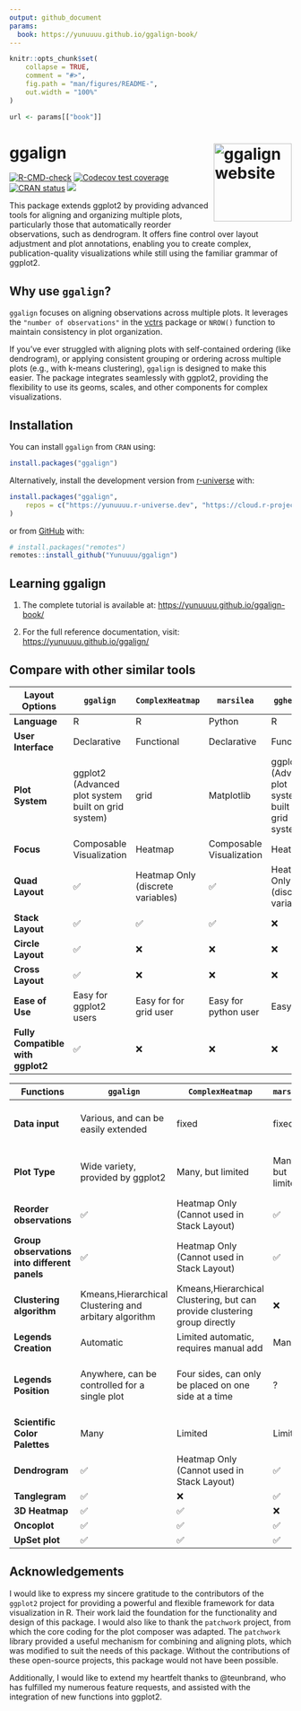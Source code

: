 ```yaml
---
output: github_document
params: 
  book: https://yunuuuu.github.io/ggalign-book/
---
```


<!-- README.md is generated from README.Rmd. Please edit that file -->

```r
knitr::opts_chunk$set(
    collapse = TRUE,
    comment = "#>",
    fig.path = "man/figures/README-",
    out.width = "100%"
)
```

```r
url <- params[["book"]]
```

# ggalign <a href="https://yunuuuu.github.io/ggalign/"><img src="man/figures/logo.png" align="right" height="139" alt="ggalign website" /></a>
<!-- badges: start -->
[![R-CMD-check](https://github.com/Yunuuuu/ggalign/actions/workflows/R-CMD-check.yaml/badge.svg)](https://github.com/Yunuuuu/ggalign/actions/workflows/R-CMD-check.yaml)
[![Codecov test coverage](https://codecov.io/gh/Yunuuuu/ggalign/branch/main/graph/badge.svg)](https://app.codecov.io/gh/Yunuuuu/ggalign?branch=main)
[![CRAN status](https://www.r-pkg.org/badges/version/ggalign)](https://CRAN.R-project.org/package=ggalign)
[![](https://cranlogs.r-pkg.org/badges/ggalign)](https://cran.r-project.org/package=ggalign)
<!-- badges: end -->

This package extends ggplot2 by providing advanced tools for aligning and
organizing multiple plots, particularly those that automatically reorder
observations, such as dendrogram. It offers fine control over layout adjustment
and plot annotations, enabling you to create complex, publication-quality
visualizations while still using the familiar grammar of ggplot2. 

## Why use `ggalign`?
`ggalign` focuses on aligning observations across multiple plots. It leverages
the `"number of observations"` in the
[vctrs](https://vctrs.r-lib.org/reference/vec_size.html) package or `NROW()`
function to maintain consistency in plot organization. 

If you've ever struggled with aligning plots with self-contained ordering (like
dendrogram), or applying consistent grouping or ordering across multiple plots
(e.g., with k-means clustering), `ggalign` is designed to make this easier. The
package integrates seamlessly with ggplot2, providing the flexibility to use its
geoms, scales, and other components for complex visualizations. 

## Installation

You can install `ggalign` from `CRAN` using:
```r
install.packages("ggalign")
```

Alternatively, install the development version from
[r-universe](https://yunuuuu.r-universe.dev/ggalign) with:

```r
install.packages("ggalign",
    repos = c("https://yunuuuu.r-universe.dev", "https://cloud.r-project.org")
)
```

or from [GitHub](https://github.com/Yunuuuu/ggalign) with:
```r
# install.packages("remotes")
remotes::install_github("Yunuuuu/ggalign")
```

## Learning ggalign

 1. The complete tutorial is available at: <https://yunuuuu.github.io/ggalign-book/>

 2. For the full reference documentation, visit: <https://yunuuuu.github.io/ggalign/>

## Compare with other similar tools

| Layout Options                    | `ggalign`                                           | `ComplexHeatmap`                  | `marsilea`               | `ggheatmap`                                         | `ggtree`                                            |
| --------------------------------- | --------------------------------------------------- | --------------------------------- | ------------------------ | --------------------------------------------------- | --------------------------------------------------- |
| **Language**                      | R                                                   | R                                 | Python                   | R                                                   | R                                                   |
| **User Interface**                | Declarative                                         | Functional                        | Declarative              | Functional                                          | Declarative                                         |
| **Plot System**                   | ggplot2 (Advanced plot system built on grid system) | grid                              | Matplotlib               | ggplot2 (Advanced plot system built on grid system) | ggplot2 (Advanced plot system built on grid system) |
| **Focus**                         | Composable Visualization                            | Heatmap                           | Composable Visualization | Heatmap                                             | tree Data                                           |
| **Quad Layout**                   | ✅                                                  | Heatmap Only (discrete variables) | ✅                       | Heatmap Only (discrete variables)                   | ❌                                                  |
| **Stack Layout**                  | ✅                                                  | ✅                                | ✅                       | ❌                                                  | ❌                                                  |
| **Circle Layout**                 | ✅                                                  | ❌                                | ❌                       | ❌                                                  | ✅                                                  |
| **Cross Layout**                  | ✅                                                  | ❌                                | ❌                       | ❌                                                  | ❌                                                  |
| **Ease of Use**                   | Easy for ggplot2 users                              | Easy for for grid user            | Easy for python user     | Easy                                                | Easy for ggplot2 users                              |
| **Fully Compatible with ggplot2** | ✅                                                  | ❌                                | ❌                       | ❌                                                  | Limited Geometric layers support                    |


| Functions                                    | `ggalign`                                             | `ComplexHeatmap`                                                          | `marsilea`        | `ggheatmap`                                          | `ggtree`                            |
| -------------------------------------------- | ----------------------------------------------------- | ------------------------------------------------------------------------- | ----------------- | ---------------------------------------------------- | ----------------------------------- |
| **Data input**                               | Various, and can be easily extended                   | fixed                                                                     | fixed             | fixed                                                | Various, and can be easily extended |
| **Plot Type**                                | Wide variety, provided by ggplot2                     | Many, but limited                                                         | Many, but limited | Limited                                              | Limited Geometric layers support    |
| **Reorder observations**                     | ✅                                                    | Heatmap Only (Cannot used in Stack Layout)                                | ✅                | ❌                                                   | ✅                                  |
| **Group observations into different panels** | ✅                                                    | Heatmap Only (Cannot used in Stack Layout)                                | ✅                | ❌                                                   | ❌                                  |
| **Clustering algorithm**                     | Kmeans,Hierarchical Clustering and arbitary algorithm | Kmeans,Hierarchical Clustering, but can provide clustering group directly | ❌                | Hierarchical Clustering only                         | ❌                                  |
| **Legends Creation**                         | Automatic                                             | Limited automatic, requires manual add                                    | Manual            | Automatic                                            | Automatic                           |
| **Legends Position**                         | Anywhere, can be controlled for a single plot         | Four sides, can only be placed on one side at a time                      | ?                 | Four sides, can only be placed on one side at a time | Anywhere                            |
| **Scientific Color Palettes**                | Many                                                  | Limited                                                                   | Limited           | Many                                                 | Many                                |
| **Dendrogram**                               | ✅                                                    | Heatmap Only (Cannot used in Stack Layout)                                | ✅                | Heatmap Only                                         | ✅                                  |
| **Tanglegram**                               | ✅                                                    | ❌                                                                        | ✅                | ❌                                                   | ❌                                  |
| **3D Heatmap**                               | ✅                                                    | ✅                                                                        | ❌                | ❌                                                   | ❌                                  |
| **Oncoplot**                                 | ✅                                                    | ✅                                                                        | ✅                | ❌                                                   | ❌                                  |
| **UpSet plot**                               | ✅                                                    | ✅                                                                        | ✅                | ❌                                                   | ❌                                  |

## Acknowledgements
I would like to express my sincere gratitude to the contributors of the
`ggplot2` project for providing a powerful and flexible framework for data
visualization in R. Their work laid the foundation for the functionality and
design of this package. I would also like to thank the `patchwork` project, from
which the core coding for the plot composer was adapted. The `patchwork` library
provided a useful mechanism for combining and aligning plots, which was modified
to suit the needs of this package. Without the contributions of these
open-source projects, this package would not have been possible.

Additionally, I would like to extend my heartfelt thanks to @teunbrand, who has
fulfilled my numerous feature requests, and assisted with the integration of new
functions into ggplot2.
